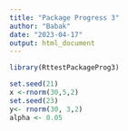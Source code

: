 ```yaml
---
title: "Package Progress 3"
author: "Babak"
date: "2023-04-17"
output: html_document
---
```


```r
library(RttestPackageProg3)
```

```r
set.seed(21)
x <-rnorm(30,5,2)
set.seed(23)
y<- rnorm(30, 3,2)
alpha <- 0.05
```

```r

```




